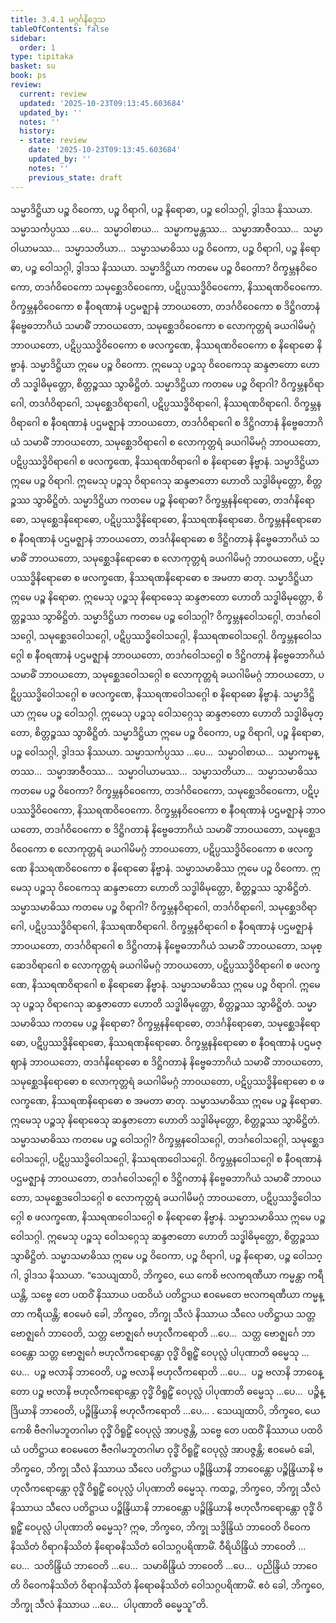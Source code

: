 ```yaml
---
title: 3.4.1 မဂ္ဂင်္ဂနိဒ္ဒေသ
tableOfContents: false
sidebar:
  order: 1
type: tipitaka
basket: su
book: ps
review:
  current: review
  updated: '2025-10-23T09:13:45.603684'
  updated_by: ''
  notes: ''
  history:
  - state: review
    date: '2025-10-23T09:13:45.603684'
    updated_by: ''
    notes: ''
    previous_state: draft
---
```



<ReviewStatus review={frontmatter.review} showDetails={true} />

<HypothesisAnnotation frontmatter={frontmatter} />

<DynamicBreadcrumb />

<Division number="24" book="ps" e="ch" v="26" p="317">

<Paragraph number="1838" book="ps">
သမ္မာဒိဋ္ဌိယာ ပဉ္စ ဝိဝေကာ, ပဉ္စ ဝိရာဂါ, ပဉ္စ နိရောဓာ, ပဉ္စ ဝေါသဂ္ဂါ, ဒွါဒသ နိဿယာ. သမ္မာသင်္ကပ္ပဿ …ပေ…  သမ္မာဝါစာယ…  သမ္မာကမ္မန္တဿ…  သမ္မာအာဇီဝဿ…  သမ္မာဝါယာမဿ…  သမ္မာသတိယာ…  သမ္မာသမာဓိဿ ပဉ္စ ဝိဝေကာ, ပဉ္စ ဝိရာဂါ, ပဉ္စ နိရောဓာ, ပဉ္စ ဝေါသဂ္ဂါ, ဒွါဒသ နိဿယာ.
</Paragraph>

<Paragraph number="1839" book="ps">
<Emphasis>သမ္မာဒိဋ္ဌိယာ ကတမေ ပဉ္စ ဝိဝေကာ?</Emphasis> ဝိက္ခမ္ဘနဝိဝေကော, တဒင်္ဂဝိဝေကော သမုစ္ဆေဒဝိဝေကော, ပဋိပ္ပဿဒ္ဓိဝိဝေကော, နိဿရဏဝိဝေကော. ဝိက္ခမ္ဘနဝိဝေကော စ နီဝရဏာနံ ပဌမဇ္ဈာနံ ဘာဝယတော, တဒင်္ဂဝိဝေကော စ ဒိဋ္ဌိဂတာနံ နိဗ္ဗေဓဘာဂိယံ သမာဓိံ ဘာဝယတော, သမုစ္ဆေဒဝိဝေကော စ လောကုတ္တရံ ခယဂါမိမဂ္ဂံ ဘာဝယတော, ပဋိပ္ပဿဒ္ဓိဝိဝေကော စ ဖလက္ခဏေ, နိဿရဏဝိဝေကော စ နိရောဓော နိဗ္ဗာနံ. သမ္မာဒိဋ္ဌိယာ ဣမေ ပဉ္စ ဝိဝေကာ. ဣမေသု ပဉ္စသု ဝိဝေကေသု ဆန္ဒဇာတော ဟောတိ သဒ္ဓါဓိမုတ္တော, စိတ္တဉ္စဿ သွာဓိဋ္ဌိတံ.
</Paragraph>

<Paragraph number="1840" book="ps">
<Emphasis>သမ္မာဒိဋ္ဌိယာ ကတမေ ပဉ္စ ဝိရာဂါ?</Emphasis> ဝိက္ခမ္ဘနဝိရာဂေါ, တဒင်္ဂဝိရာဂေါ, သမုစ္ဆေဒဝိရာဂေါ, ပဋိပ္ပဿဒ္ဓိဝိရာဂေါ, နိဿရဏဝိရာဂေါ. ဝိက္ခမ္ဘနဝိရာဂေါ စ နီဝရဏာနံ ပဌမဇ္ဈာနံ ဘာဝယတော, တဒင်္ဂဝိရာဂေါ စ ဒိဋ္ဌိဂတာနံ နိဗ္ဗေဓဘာဂိယံ သမာဓိံ ဘာဝယတော, သမုစ္ဆေဒဝိရာဂေါ စ လောကုတ္တရံ ခယဂါမိမဂ္ဂံ ဘာဝယတော, ပဋိပ္ပဿဒ္ဓိဝိရာဂေါ စ ဖလက္ခဏေ, နိဿရဏဝိရာဂေါ စ နိရောဓော နိဗ္ဗာနံ. သမ္မာဒိဋ္ဌိယာ ဣမေ ပဉ္စ ဝိရာဂါ. ဣမေသု ပဉ္စသု ဝိရာဂေသု ဆန္ဒဇာတော ဟောတိ သဒ္ဓါဓိမုတ္တော, စိတ္တဉ္စဿ သွာဓိဋ္ဌိတံ.
</Paragraph>

<Paragraph number="1841" book="ps">
<Emphasis>သမ္မာဒိဋ္ဌိယာ ကတမေ ပဉ္စ နိရောဓာ?</Emphasis> ဝိက္ခမ္ဘနနိရောဓော, တဒင်္ဂနိရောဓော, သမုစ္ဆေဒနိရောဓော, ပဋိပ္ပဿဒ္ဓိနိရောဓော, နိဿရဏနိရောဓော. ဝိက္ခမ္ဘနနိရောဓော စ နီဝရဏာနံ ပဌမဇ္ဈာနံ ဘာဝယတော, တဒင်္ဂနိရောဓော စ ဒိဋ္ဌိဂတာနံ နိဗ္ဗေဓဘာဂိယံ သမာဓိံ ဘာဝယတော, သမုစ္ဆေဒနိရောဓော စ လောကုတ္တရံ ခယဂါမိမဂ္ဂံ ဘာဝယတော, ပဋိပ္ပဿဒ္ဓိနိရောဓော စ ဖလက္ခဏေ, နိဿရဏနိရောဓော စ အမတာ ဓာတု. သမ္မာဒိဋ္ဌိယာ ဣမေ ပဉ္စ နိရောဓာ. ဣမေသု ပဉ္စသု နိရောဓေသု ဆန္ဒဇာတော ဟောတိ သဒ္ဓါဓိမုတ္တော, စိတ္တဉ္စဿ သွာဓိဋ္ဌိတံ.
</Paragraph>

<Paragraph number="1842" book="ps">
<Emphasis>သမ္မာဒိဋ္ဌိယာ ကတမေ ပဉ္စ ဝေါသဂ္ဂါ?</Emphasis> ဝိက္ခမ္ဘနဝေါသဂ္ဂေါ, တဒင်္ဂဝေါသဂ္ဂေါ, သမုစ္ဆေဒဝေါသဂ္ဂေါ, ပဋိပ္ပဿဒ္ဓိဝေါသဂ္ဂေါ, နိဿရဏဝေါသဂ္ဂေါ. ဝိက္ခမ္ဘနဝေါသဂ္ဂေါ စ နီဝရဏာနံ ပဌမဇ္ဈာနံ ဘာဝယတော, တဒင်္ဂဝေါသဂ္ဂေါ စ ဒိဋ္ဌိဂတာနံ နိဗ္ဗေဓဘာဂိယံ သမာဓိံ ဘာဝယတော, သမုစ္ဆေဒဝေါသဂ္ဂေါ စ လောကုတ္တရံ ခယဂါမိမဂ္ဂံ ဘာဝယတော, ပဋိပ္ပဿဒ္ဓိဝေါသဂ္ဂေါ စ ဖလက္ခဏေ, နိဿရဏဝေါသဂ္ဂေါ စ နိရောဓော နိဗ္ဗာနံ. သမ္မာဒိဋ္ဌိယာ ဣမေ ပဉ္စ ဝေါသဂ္ဂါ. ဣမေသု ပဉ္စသု ဝေါသဂ္ဂေသု ဆန္ဒဇာတော ဟောတိ သဒ္ဓါဓိမုတ္တော, စိတ္တဉ္စဿ သွာဓိဋ္ဌိတံ. သမ္မာဒိဋ္ဌိယာ ဣမေ ပဉ္စ ဝိဝေကာ, ပဉ္စ ဝိရာဂါ, ပဉ္စ နိရောဓာ, ပဉ္စ ဝေါသဂ္ဂါ, ဒွါဒသ နိဿယာ.
</Paragraph>

</Division>
<Division number="25" book="ps" e="ch" v="26" p="318">

<Paragraph number="1843" book="ps">
<Emphasis>သမ္မာသင်္ကပ္ပဿ …ပေ…  သမ္မာဝါစာယ…  သမ္မာကမ္မန္တဿ…  သမ္မာအာဇီဝဿ…  သမ္မာဝါယာမဿ…  သမ္မာသတိယာ…  သမ္မာသမာဓိဿ ကတမေ ပဉ္စ ဝိဝေကာ?</Emphasis> ဝိက္ခမ္ဘနဝိဝေကော, တဒင်္ဂဝိဝေကော, သမုစ္ဆေဒဝိဝေကော, ပဋိပ္ပဿဒ္ဓိဝိဝေကော, နိဿရဏဝိဝေကော. ဝိက္ခမ္ဘနဝိဝေကော စ နီဝရဏာနံ ပဌမဇ္ဈာနံ ဘာဝယတော, တဒင်္ဂဝိဝေကော စ ဒိဋ္ဌိဂတာနံ နိဗ္ဗေဓဘာဂိယံ သမာဓိံ ဘာဝယတော, သမုစ္ဆေဒဝိဝေကော စ လောကုတ္တရံ ခယဂါမိမဂ္ဂံ ဘာဝယတော, ပဋိပ္ပဿဒ္ဓိဝိဝေကော စ ဖလက္ခဏေ နိဿရဏဝိဝေကော စ နိရောဓော နိဗ္ဗာနံ. သမ္မာသမာဓိဿ ဣမေ ပဉ္စ ဝိဝေကာ. ဣမေသု ပဉ္စသု ဝိဝေကေသု ဆန္ဒဇာတော ဟောတိ သဒ္ဓါဓိမုတ္တော, စိတ္တဉ္စဿ သွာဓိဋ္ဌိတံ.
</Paragraph>

<Paragraph number="1844" book="ps">
<Emphasis>သမ္မာသမာဓိဿ ကတမေ ပဉ္စ ဝိရာဂါ?</Emphasis> ဝိက္ခမ္ဘနဝိရာဂေါ, တဒင်္ဂဝိရာဂေါ, သမုစ္ဆေဒဝိရာဂေါ, ပဋိပ္ပဿဒ္ဓိဝိရာဂေါ, နိဿရဏဝိရာဂေါ. ဝိက္ခမ္ဘနဝိရာဂေါ စ နီဝရဏာနံ ပဌမဇ္ဈာနံ ဘာဝယတော, တဒင်္ဂဝိရာဂေါ စ ဒိဋ္ဌိဂတာနံ နိဗ္ဗေဓဘာဂိယံ သမာဓိံ ဘာဝယတော, သမုစ္ဆေဒဝိရာဂေါ စ လောကုတ္တရံ ခယဂါမိမဂ္ဂံ ဘာဝယတော, ပဋိပ္ပဿဒ္ဓိဝိရာဂေါ စ ဖလက္ခဏေ, နိဿရဏဝိရာဂေါ စ နိရောဓော နိဗ္ဗာနံ. သမ္မာသမာဓိဿ ဣမေ ပဉ္စ ဝိရာဂါ. ဣမေသု ပဉ္စသု ဝိရာဂေသု ဆန္ဒဇာတော ဟောတိ သဒ္ဓါဓိမုတ္တော, စိတ္တဉ္စဿ သွာဓိဋ္ဌိတံ.
</Paragraph>

<Paragraph number="1845" book="ps">
<Emphasis>သမ္မာသမာဓိဿ ကတမေ ပဉ္စ နိရောဓာ?</Emphasis> ဝိက္ခမ္ဘနနိရောဓော, တဒင်္ဂနိရောဓော, သမုစ္ဆေဒနိရောဓော, ပဋိပ္ပဿဒ္ဓိနိရောဓော, နိဿရဏနိရောဓော. ဝိက္ခမ္ဘနနိရောဓော စ နီဝရဏာနံ ပဌမဇ္ဈာနံ ဘာဝယတော, တဒင်္ဂနိရောဓော စ ဒိဋ္ဌိဂတာနံ နိဗ္ဗေဓဘာဂိယံ သမာဓိံ ဘာဝယတော, သမုစ္ဆေဒနိရောဓော စ လောကုတ္တရံ ခယဂါမိမဂ္ဂံ ဘာဝယတော, ပဋိပ္ပဿဒ္ဓိနိရောဓော စ ဖလက္ခဏေ, နိဿရဏနိရောဓော စ အမတာ ဓာတု. သမ္မာသမာဓိဿ ဣမေ ပဉ္စ နိရောဓာ. ဣမေသု ပဉ္စသု နိရောဓေသု ဆန္ဒဇာတော ဟောတိ သဒ္ဓါဓိမုတ္တော, စိတ္တဉ္စဿ သွာဓိဋ္ဌိတံ.
</Paragraph>

<Paragraph number="1846" book="ps">
<Emphasis>သမ္မာသမာဓိဿ ကတမေ ပဉ္စ ဝေါသဂ္ဂါ?</Emphasis> ဝိက္ခမ္ဘနဝေါသဂ္ဂေါ, တဒင်္ဂဝေါသဂ္ဂေါ, သမုစ္ဆေဒဝေါသဂ္ဂေါ, ပဋိပ္ပဿဒ္ဓိဝေါသဂ္ဂေါ, နိဿရဏဝေါသဂ္ဂေါ. ဝိက္ခမ္ဘနဝေါသဂ္ဂေါ စ နီဝရဏာနံ ပဌမဇ္ဈာနံ ဘာဝယတော, တဒင်္ဂဝေါသဂ္ဂေါ စ ဒိဋ္ဌိဂတာနံ နိဗ္ဗေဓဘာဂိယံ သမာဓိံ ဘာဝယတော, သမုစ္ဆေဒဝေါသဂ္ဂေါ စ လောကုတ္တရံ ခယဂါမိမဂ္ဂံ ဘာဝယတော, ပဋိပ္ပဿဒ္ဓိဝေါသဂ္ဂေါ စ ဖလက္ခဏေ, နိဿရဏဝေါသဂ္ဂေါ စ နိရောဓော နိဗ္ဗာနံ. သမ္မာသမာဓိဿ ဣမေ ပဉ္စ ဝေါသဂ္ဂါ. ဣမေသု ပဉ္စသု ဝေါသဂ္ဂေသု ဆန္ဒဇာတော ဟောတိ သဒ္ဓါဓိမုတ္တော, စိတ္တဉ္စဿ သွာဓိဋ္ဌိတံ. သမ္မာသမာဓိဿ ဣမေ ပဉ္စ ဝိဝေကာ, ပဉ္စ ဝိရာဂါ, ပဉ္စ နိရောဓာ, ပဉ္စ ဝေါသဂ္ဂါ, ဒွါဒသ နိဿယာ.
</Paragraph>

</Division>
<Division number="26" book="ps" e="ch" v="26" p="319">

<Paragraph number="1847" book="ps">
“သေယျထာပိ, ဘိက္ခဝေ, ယေ ကေစိ ဗလကရဏီယာ ကမ္မန္တာ ကရီယန္တိ, သဗ္ဗေ တေ ပထဝိံ နိဿာယ ပထဝိယံ ပတိဋ္ဌာယ ဧဝမေတေ ဗလကရဏီယာ ကမ္မန္တာ ကရီယန္တိ; ဧဝမေဝံ ခေါ, ဘိက္ခဝေ, ဘိက္ခု သီလံ နိဿာယ သီလေ ပတိဋ္ဌာယ သတ္တ ဗောဇ္ဈင်္ဂေ ဘာဝေတိ, သတ္တ ဗောဇ္ဈင်္ဂေ ဗဟုလီကရောတိ …ပေ…  သတ္တ ဗောဇ္ဈင်္ဂေ ဘာဝေန္တော သတ္တ ဗောဇ္ဈင်္ဂေ ဗဟုလီကရောန္တော ဝုဒ္ဓိံ ဝိရူဠှိံ ဝေပုလ္လံ ပါပုဏာတိ ဓမ္မေသု …ပေ…  ပဉ္စ ဗလာနိ ဘာဝေတိ, ပဉ္စ ဗလာနိ ဗဟုလီကရောတိ …ပေ…  ပဉ္စ ဗလာနိ ဘာဝေန္တော ပဉ္စ ဗလာနိ ဗဟုလီကရောန္တော ဝုဒ္ဓိံ ဝိရူဠှိံ ဝေပုလ္လံ ပါပုဏာတိ ဓမ္မေသု …ပေ…  ပဉ္စိန္ဒြိယာနိ ဘာဝေတိ, ပဉ္စိန္ဒြိယာနိ ဗဟုလီကရောတိ …ပေ… .
</Paragraph>

<Paragraph number="1848" book="ps">
သေယျထာပိ, ဘိက္ခဝေ, ယေ ကေစိ ဗီဇဂါမဘူတဂါမာ ဝုဒ္ဓိံ ဝိရူဠှိံ ဝေပုလ္လံ အာပဇ္ဇန္တိ, သဗ္ဗေ တေ ပထဝိံ နိဿာယ ပထဝိယံ ပတိဋ္ဌာယ ဧဝမေတေ ဗီဇဂါမဘူတဂါမာ ဝုဒ္ဓိံ ဝိရူဠှိံ ဝေပုလ္လံ အာပဇ္ဇန္တိ; ဧဝမေဝံ ခေါ, ဘိက္ခဝေ, ဘိက္ခု သီလံ နိဿာယ သီလေ ပတိဋ္ဌာယ ပဉ္စိန္ဒြိယာနိ ဘာဝေန္တော ပဉ္စိန္ဒြိယာနိ ဗဟုလီကရောန္တော ဝုဒ္ဓိံ ဝိရူဠှိံ ဝေပုလ္လံ ပါပုဏာတိ ဓမ္မေသု.
</Paragraph>

<Paragraph number="1849" book="ps">
ကထဉ္စ, ဘိက္ခဝေ, ဘိက္ခု သီလံ နိဿာယ သီလေ ပတိဋ္ဌာယ ပဉ္စိန္ဒြိယာနိ ဘာဝေန္တော ပဉ္စိန္ဒြိယာနိ ဗဟုလီကရောန္တော ဝုဒ္ဓိံ ဝိရူဠှိံ ဝေပုလ္လံ ပါပုဏာတိ ဓမ္မေသု? ဣဓ, ဘိက္ခဝေ, ဘိက္ခု သဒ္ဓိန္ဒြိယံ ဘာဝေတိ ဝိဝေကနိဿိတံ ဝိရာဂနိဿိတံ နိရောဓနိဿိတံ ဝေါသဂ္ဂပရိဏာမိံ. ဝီရိယိန္ဒြိယံ ဘာဝေတိ …ပေ…  သတိန္ဒြိယံ ဘာဝေတိ …ပေ…  သမာဓိန္ဒြိယံ ဘာဝေတိ …ပေ…  ပညိန္ဒြိယံ ဘာဝေတိ ဝိဝေကနိဿိတံ ဝိရာဂနိဿိတံ နိရောဓနိဿိတံ ဝေါသဂ္ဂပရိဏာမိံ. ဧဝံ ခေါ, ဘိက္ခဝေ, ဘိက္ခု သီလံ နိဿာယ …ပေ…  ပါပုဏာတိ ဓမ္မေသူ”တိ.
</Paragraph>
</Division>